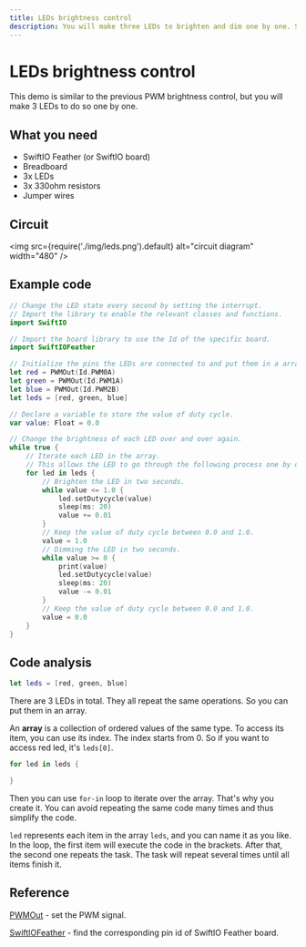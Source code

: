 ```yaml
---
title: LEDs brightness control
description: You will make three LEDs to brighten and dim one by one. So you will use the array to realize it using Swift.
---
```


# LEDs brightness control

This demo is similar to the previous PWM brightness control, but you will make 3 LEDs to do so one by one. 

## What you need

- SwiftIO Feather (or SwiftIO board)
- Breadboard
- 3x LEDs
- 3x 330ohm resistors
- Jumper wires

## Circuit


<img
  src={require('./img/leds.png').default}
  alt="circuit diagram" width="480"
/>


## Example code

```swift
// Change the LED state every second by setting the interrupt.
// Import the library to enable the relevant classes and functions.
import SwiftIO

// Import the board library to use the Id of the specific board.
import SwiftIOFeather

// Initialize the pins the LEDs are connected to and put them in a array.
let red = PWMOut(Id.PWM0A)
let green = PWMOut(Id.PWM1A)
let blue = PWMOut(Id.PWM2B)
let leds = [red, green, blue]

// Declare a variable to store the value of duty cycle.
var value: Float = 0.0

// Change the brightness of each LED over and over again.
while true {
    // Iterate each LED in the array. 
    // This allows the LED to go through the following process one by one.
    for led in leds {
        // Brighten the LED in two seconds.
        while value <= 1.0 {
            led.setDutycycle(value)
            sleep(ms: 20)
            value += 0.01
        }
        // Keep the value of duty cycle between 0.0 and 1.0.
        value = 1.0
        // Dimming the LED in two seconds.
        while value >= 0 {
            print(value)
            led.setDutycycle(value)
            sleep(ms: 20)
            value -= 0.01
        }
        // Keep the value of duty cycle between 0.0 and 1.0.
        value = 0.0
    }
}
```

## Code analysis

```swift
let leds = [red, green, blue]
```
There are 3 LEDs in total. They all repeat the same operations. So you can put them in an array. 

An **array** is a collection of ordered values of the same type. To access its item, you can use its index. The index starts from 0. So if you want to access red led, it's `leds[0]`.

```swift
for led in leds {

}
```

Then you can use `for-in` loop to iterate over the array. That's why you create it. You can avoid repeating the same code many times and thus simplify the code.

`led` represents each item in the array `leds`, and you can name it as you like. In the loop, the first item will execute the code in the brackets. After that, the second one repeats the task. The task will repeat several times until all items finish it.

## Reference

[PWMOut](https://swiftioapi.madmachine.io/Classes/PWMOut.html) - set the PWM signal.


[SwiftIOFeather](https://github.com/madmachineio/MadBoards/blob/main/Sources/SwiftIOFeather/Id.swift) - find the corresponding pin id of SwiftIO Feather board.